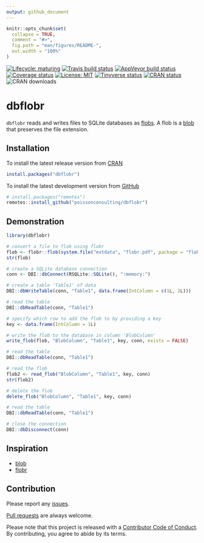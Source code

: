 ```yaml
---
output: github_document
---
```


<!-- README.md is generated from README.Rmd. Please edit that file -->

```r
knitr::opts_chunk$set(
  collapse = TRUE,
  comment = "#>",
  fig.path = "man/figures/README-",
  out.width = "100%"
)
```
<!-- badges: start -->
[![Lifecycle: maturing](https://img.shields.io/badge/lifecycle-maturing-blue.svg)](https://www.tidyverse.org/lifecycle/#maturing)
[![Travis build status](https://travis-ci.com/poissonconsulting/dbflobr.svg?branch=master)](https://travis-ci.com/poissonconsulting/dbflobr)
[![AppVeyor build status](https://ci.appveyor.com/api/projects/status/4yop2q92batu2e25/branch/master?svg=true)](https://ci.appveyor.com/project/poissonconsulting/dbflobr/branch/master)
[![Coverage status](https://codecov.io/gh/poissonconsulting/dbflobr/branch/master/graph/badge.svg)](https://codecov.io/github/poissonconsulting/dbflobr?branch=master)
[![License: MIT](https://img.shields.io/badge/License-MIT-green.svg)](https://opensource.org/licenses/MIT)
[![Tinyverse status](https://tinyverse.netlify.com/badge/dbflobr)](https://CRAN.R-project.org/package=dbflobr)
[![CRAN status](https://www.r-pkg.org/badges/version/dbflobr)](https://cran.r-project.org/package=dbflobr)
![CRAN downloads](http://cranlogs.r-pkg.org/badges/dbflobr)
<!-- badges: end -->

# dbflobr

`dbflobr` reads and writes files to SQLite databases as [flobs](https://github.com/poissonconsulting/flobr).
A flob is a [blob](https://github.com/tidyverse/blob) that preserves the file extension.

## Installation

To install the latest release version from [CRAN](https://cran.r-project.org)
```r
install.packages("dbflobr")
```

To install the latest development version from [GitHub](https://github.com/poissonconsulting/dbflobr)

```r
# install.packages("remotes")
remotes::install_github("poissonconsulting/dbflobr")
```

## Demonstration

```r
library(dbflobr)

# convert a file to flob using flobr
flob <- flobr::flob(system.file("extdata", "flobr.pdf", package = "flobr"))
str(flob)

# create a SQLite database connection 
conn <- DBI::dbConnect(RSQLite::SQLite(), ":memory:")

# create a table 'Table1' of data
DBI::dbWriteTable(conn, "Table1", data.frame(IntColumn = c(1L, 2L)))

# read the table
DBI::dbReadTable(conn, "Table1")

# specify which row to add the flob to by providing a key 
key <- data.frame(IntColumn = 1L)

# write the flob to the database in column 'BlobColumn'
write_flob(flob, "BlobColumn", "Table1", key, conn, exists = FALSE)

# read the table
DBI::dbReadTable(conn, "Table1")

# read the flob
flob2 <- read_flob("BlobColumn", "Table1", key, conn)
str(flob2)

# delete the flob
delete_flob("BlobColumn", "Table1", key, conn)

# read the table
DBI::dbReadTable(conn, "Table1")

# close the connection
DBI::dbDisconnect(conn)
```

## Inspiration

- [blob](https://github.com/tidyverse/blob)
- [flobr](https://github.com/poissonconsulting/flobr)

## Contribution

Please report any [issues](https://github.com/poissonconsulting/dbflobr/issues).

[Pull requests](https://github.com/poissonconsulting/dbflobr/pulls) are always welcome.

Please note that this project is released with a [Contributor Code of Conduct](https://github.com/poissonconsulting/dbflobr/blob/master/CODE_OF_CONDUCT.md).
By contributing, you agree to abide by its terms.
